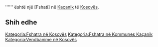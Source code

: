 {{Fshat në 
 | Emri                = Ljugit
 | Emri (Rasa dhanore) = 
 | Figura              = 
 | Shteti              = Kosovës
 | Komuna              = Kaçanik
 | Kodi postar         = 
 | Sipërfaqja          = 
 | Popullsia           = 0
 | Regj. i popullsisë  = 
 | Dend. e popullsisë  = 
 | Faqja zyrtare       = 
 <!--- Koordinatat ----> 
 | Gjerësia            = 42.54028
 | Gjatësia            = 20.89222
 | Lartësia            = 
}}
'''''' është një [Fshati] në [[ Kaçanik ]] të [[ Kosovës ]].

<!-- == Gjeografia == -->
<!-- == Historia == -->
<!-- == Demografia == -->
== Shih edhe ==
{{Komuna Kaçanik}}
{{Kosovo-Administrata-Cung}}

[[Kategoria:Fshatra në Kosovës]]
[[Kategoria:Fshatra në Kommunes Kaçanik]]
[[Kategoria:Vendbanime në Kosovës]]